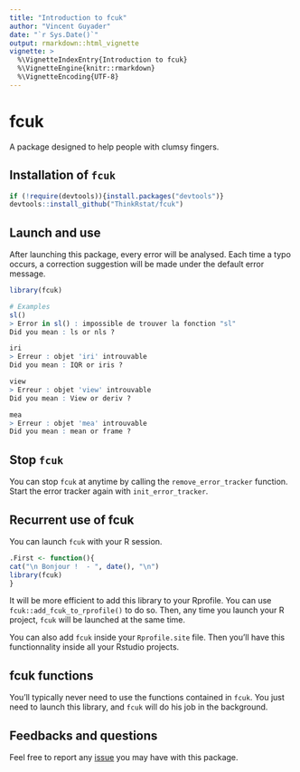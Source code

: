 ```yaml
---
title: "Introduction to fcuk"
author: "Vincent Guyader"
date: "`r Sys.Date()`"
output: rmarkdown::html_vignette
vignette: >
  %\VignetteIndexEntry{Introduction to fcuk}
  %\VignetteEngine{knitr::rmarkdown}
  %\VignetteEncoding{UTF-8}
---
```


# fcuk

A package designed to help people with clumsy fingers.

## Installation of `fcuk`

```R
if (!require(devtools)){install.packages("devtools")}
devtools::install_github("ThinkRstat/fcuk")
```

## Launch and use

After launching this package, every error will be analysed. Each time a typo occurs, a correction suggestion will be made under the default error message. 

```r
library(fcuk)

# Examples 
sl()
> Error in sl() : impossible de trouver la fonction "sl"
Did you mean : ls or nls ?

iri
> Erreur : objet 'iri' introuvable
Did you mean : IQR or iris ?

view
> Erreur : objet 'view' introuvable
Did you mean : View or deriv ?

mea
> Erreur : objet 'mea' introuvable
Did you mean : mean or frame ?

```

## Stop `fcuk`

You can stop `fcuk` at anytime by calling the `remove_error_tracker` function. Start the error tracker again with `init_error_tracker`. 

## Recurrent use of fcuk

You can launch `fcuk` with your R session. 

```r
.First <- function(){
cat("\n Bonjour !  - ", date(), "\n") 
library(fcuk)
}
```

It will be more efficient to add this library to your Rprofile. You can use `fcuk::add_fcuk_to_rprofile()` to do so. Then, any time you launch your R project, `fcuk` will be launched at the same time. 

You can also add `fcuk` inside your `Rprofile.site` file. Then you'll have this functionnality inside all your Rstudio projects.

## fcuk functions

You'll typically never need to use the functions contained in `fcuk`. You just need to launch this library, and `fcuk` will do his job in the background. 

## Feedbacks and questions 

Feel free to  report any [issue](https://github.com/ThinkRstat/fcuk/issues) you may have with this package. 
